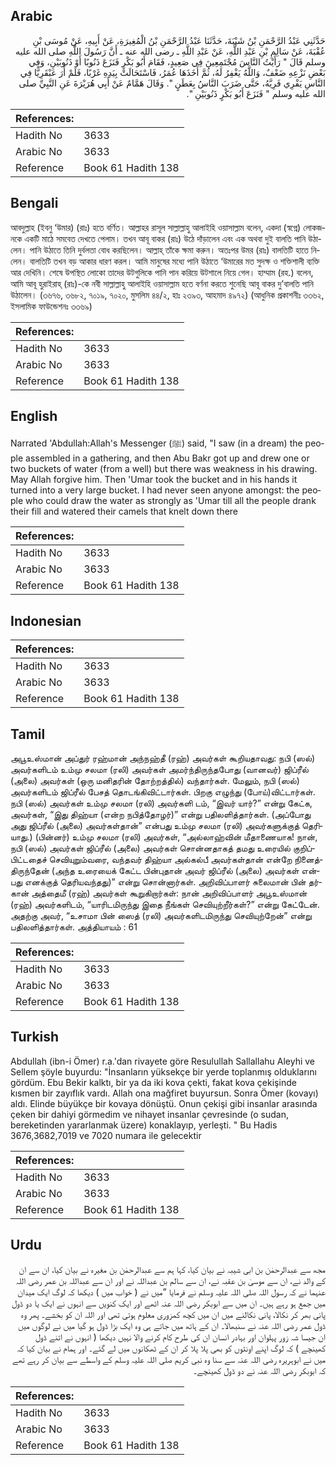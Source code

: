 ## Arabic


<div dir="rtl" lang="ar" style={{fontSize:'larger',backgroundColor:'#f8f9fa',padding:20}}>
حَدَّثَنِي عَبْدُ الرَّحْمَنِ بْنُ شَيْبَةَ، حَدَّثَنَا عَبْدُ الرَّحْمَنِ بْنُ الْمُغِيرَةِ، عَنْ أَبِيهِ، عَنْ مُوسَى بْنِ عُقْبَةَ، عَنْ سَالِمِ بْنِ عَبْدِ اللَّهِ، عَنْ عَبْدِ اللَّهِ ـ رضى الله عنه ـ أَنَّ رَسُولَ اللَّهِ صلى الله عليه وسلم قَالَ ‏"‏ رَأَيْتُ النَّاسَ مُجْتَمِعِينَ فِي صَعِيدٍ، فَقَامَ أَبُو بَكْرٍ فَنَزَعَ ذَنُوبًا أَوْ ذَنُوبَيْنِ، وَفِي بَعْضِ نَزْعِهِ ضَعْفٌ، وَاللَّهُ يَغْفِرُ لَهُ، ثُمَّ أَخَذَهَا عُمَرُ، فَاسْتَحَالَتْ بِيَدِهِ غَرْبًا، فَلَمْ أَرَ عَبْقَرِيًّا فِي النَّاسِ يَفْرِي فَرِيَّهُ، حَتَّى ضَرَبَ النَّاسُ بِعَطَنٍ ‏"‏‏.‏ وَقَالَ هَمَّامٌ عَنْ أَبِي هُرَيْرَةَ عَنِ النَّبِيِّ صلى الله عليه وسلم ‏"‏ فَنَزَعَ أَبُو بَكْرٍ ذَنُوبَيْنِ ‏"‏‏.‏
</div>
<div style={{backgroundColor:'#f8f9fa',padding:20, marginBottom: 10}}><table> <thead> <tr> <th>References:</th> <th></th> </tr> </thead> <tbody><tr><td>Hadith No</td><td>3633</td></tr><tr><td>Arabic No</td><td>3633</td></tr><tr><td>Reference</td><td>Book 61 Hadith 138</td></tr></tbody></table></div>

## Bengali


<div dir="ltr" lang="bn" style={{fontSize:'larger',backgroundColor:'#f8f9fa',padding:20}}>
আবদুল্লাহ (ইবনু ‘উমার) (রাঃ) হতে বর্ণিত। আল্লাহর রাসূল সাল্লাল্লাহু আলাইহি ওয়াসাল্লাম বলেন, একদা (স্বপ্নে) লোকজনকে একটি মাঠে সমবেত দেখতে পেলাম। তখন আবূ বাকর (রাঃ) উঠে দাঁড়ালেন এবং এক অথবা দুই বালতি পানি উঠালেন। পানি উঠাতে তিনি দুর্বলতা বোধ করছিলেন। আল্লাহ্ তাঁকে ক্ষমা করুন। অতঃপর উমর (রাঃ) বালতিটি হাতে নিলেন। বালতিটি তখন বড় আকার ধারণ করল। আমি মানুষের মধ্যে পানি উঠাতে ‘উমারের মত সুদক্ষ ও শক্তিশালী ব্যক্তি আর দেখিনি। শেষে উপস্থিত লোকো তাদের উটগুলিকে পানি পান করিয়ে উটশালে নিয়ে গেল। হাম্মাম (রহ.) বলেন, আমি আবূ হুরাইরাহ্ (রাঃ)-কে নবী সাল্লাল্লাহু আলাইহি ওয়াসাল্লাম হতে বর্ণনা করতে শুনেছি আবূ বাকর দু’বালতি পানি উঠালেন। (৩৬৭৬, ৩৬৮২, ৭০১৯, ৭০২০, মুসলিম ৪৪/২, হাঃ ২৩৯৩, আহমাদ ৪৯৭২) (আধুনিক প্রকাশনীঃ ৩৩৬২, ইসলামিক ফাউন্ডেশনঃ ৩৩৬৯)
</div>
<div style={{backgroundColor:'#f8f9fa',padding:20, marginBottom: 10}}><table> <thead> <tr> <th>References:</th> <th></th> </tr> </thead> <tbody><tr><td>Hadith No</td><td>3633</td></tr><tr><td>Arabic No</td><td>3633</td></tr><tr><td>Reference</td><td>Book 61 Hadith 138</td></tr></tbody></table></div>

## English


<div dir="ltr" lang="en" style={{fontSize:'larger',backgroundColor:'#f8f9fa',padding:20}}>
Narrated 'Abdullah:Allah's Messenger (ﷺ) said, "I saw (in a dream) the people assembled in a gathering, and then Abu Bakr got up and drew one or two buckets of water (from a well) but there was weakness in his drawing. May Allah forgive him. Then 'Umar took the bucket and in his hands it turned into a very large bucket. I had never seen anyone amongst: the people who could draw the water as strongly as 'Umar till all the people drank their fill and watered their camels that knelt down there
</div>
<div style={{backgroundColor:'#f8f9fa',padding:20, marginBottom: 10}}><table> <thead> <tr> <th>References:</th> <th></th> </tr> </thead> <tbody><tr><td>Hadith No</td><td>3633</td></tr><tr><td>Arabic No</td><td>3633</td></tr><tr><td>Reference</td><td>Book 61 Hadith 138</td></tr></tbody></table></div>

## Indonesian


<div dir="ltr" lang="id" style={{fontSize:'larger',backgroundColor:'#f8f9fa',padding:20}}>

</div>
<div style={{backgroundColor:'#f8f9fa',padding:20, marginBottom: 10}}><table> <thead> <tr> <th>References:</th> <th></th> </tr> </thead> <tbody><tr><td>Hadith No</td><td>3633</td></tr><tr><td>Arabic No</td><td>3633</td></tr><tr><td>Reference</td><td>Book 61 Hadith 138</td></tr></tbody></table></div>

## Tamil


<div dir="ltr" lang="ta" style={{fontSize:'larger',backgroundColor:'#f8f9fa',padding:20}}>
அபூஉஸ்மான் அப்துர் ரஹ்மான் அந்நஹ்தீ (ரஹ்) அவர்கள் கூறியதாவது: நபி (ஸல்) அவர்களிடம் உம்மு சலமா (ரலி) அவர்கள் அமர்ந்திருந்தபோது (வானவர்) ஜிப்ரீல் (அலை) அவர்கள் (ஒரு மனிதரின் தோற்றத்தில்) வந்தார்கள். மேலும், நபி (ஸல்) அவர்களிடம் ஜிப்ரீல் பேசத் தொடங்கிவிட்டார்கள். பிறகு எழுந்து (போய்)விட்டார்கள். நபி (ஸல்) அவர்கள் உம்மு சலமா (ரலி) அவர்களி டம், “இவர் யார்?” என்று கேட்க, அவர்கள், “இது திஹ்யா (என்ற நபித்தோழர்)” என்று பதிலளித்தார்கள். (அப்போது அது ஜிப்ரீல் (அலை) அவர்கள்தான்” என்பது உம்மு சலமா (ரலி) அவர்களுக்குத் தெரியாது.) (பின்னர்) உம்மு சலமா (ரலி) அவர்கள், “அல்லாஹ்வின் மீதாணையாக! நான், நபி (ஸல்) அவர்கள் ஜிப்ரீல் (அலை) அவர்கள் சொன்னதாகத் தமது உரையில் குறிப்பிட்டதைச் செவியுறும்வரை, வந்தவர் திஹ்யா அல்கல்பீ அவர்கள்தான் என்றே நினைத்திருந்தேன் (அந்த உரையைக் கேட்ட பின்புதான் அவர் ஜிப்ரீல் (அலை) அவர்கள் என்பது எனக்குத் தெரியவந்தது)” என்று சொன்னார்கள். அறிவிப்பாளர் சுலைமான் பின் தர்கான் அத்தைமீ (ரஹ்) அவர்கள் கூறுகிறார்கள்: நான் அறிவிப்பாளர் அபூஉஸ்மான் (ரஹ்) அவர்களிடம், “யாரிடமிருந்து இதை நீங்கள் செவியுற்றீர்கள்?” என்று கேட்டேன். அதற்கு அவர், “உசாமா பின் ஸைத் (ரலி) அவர்களிடமிருந்து செவியுற்றேன்” என்று பதிலளித்தார்கள். அத்தியாயம் : 61
</div>
<div style={{backgroundColor:'#f8f9fa',padding:20, marginBottom: 10}}><table> <thead> <tr> <th>References:</th> <th></th> </tr> </thead> <tbody><tr><td>Hadith No</td><td>3633</td></tr><tr><td>Arabic No</td><td>3633</td></tr><tr><td>Reference</td><td>Book 61 Hadith 138</td></tr></tbody></table></div>

## Turkish


<div dir="ltr" lang="tr" style={{fontSize:'larger',backgroundColor:'#f8f9fa',padding:20}}>
Abdullah (ibn-i Ömer) r.a.'dan rivayete göre Resulullah Sallallahu Aleyhi ve Sellem şöyle buyurdu: "İnsanların yüksekçe bir yerde toplanmış olduklarını gördüm. Ebu Bekir kalktı, bir ya da iki kova çekti, fakat kova çekişinde kısmen bir zayıflık vardı. Allah ona mağfiret buyursun. Sonra Ömer (kovayı) aldı. Elinde büyükçe bir kovaya dönüştü. Onun çekişi gibi insanlar arasında çeken bir dahiyi görmedim ve nihayet insanlar çevresinde (o sudan, bereketinden yararlanmak üzere) konaklayıp, yerleşti. " Bu Hadis 3676,3682,7019 ve 7020 numara ile gelecektir
</div>
<div style={{backgroundColor:'#f8f9fa',padding:20, marginBottom: 10}}><table> <thead> <tr> <th>References:</th> <th></th> </tr> </thead> <tbody><tr><td>Hadith No</td><td>3633</td></tr><tr><td>Arabic No</td><td>3633</td></tr><tr><td>Reference</td><td>Book 61 Hadith 138</td></tr></tbody></table></div>

## Urdu


<div dir="rtl" lang="ur" style={{fontSize:'larger',backgroundColor:'#f8f9fa',padding:20}}>
مجھ سے عبدالرحمٰن بن ابی شیبہ نے بیان کیا، کہا ہم سے عبدالرحمٰن بن مغیرہ نے بیان کیا، ان سے ان کے والد نے، ان سے موسیٰ بن عقبہ نے، ان سے سالم بن عبداللہ نے اور ان سے عبداللہ بن عمر رضی اللہ عنہما نے کہ رسول اللہ صلی اللہ علیہ وسلم نے فرمایا ”میں نے ( خواب میں ) دیکھا کہ لوگ ایک میدان میں جمع ہو رہے ہیں۔ ان میں سے ابوبکر رضی اللہ عنہ اٹھے اور ایک کنویں سے انہوں نے ایک یا دو ڈول پانی بھر کر نکالا، پانی نکالنے میں ان میں کچھ کمزوری معلوم ہوتی تھی اور اللہ ان کو بخشے۔ پھر وہ ڈول عمر رضی اللہ عنہ نے سنبھالا۔ ان کے ہاتھ میں جاتے ہی وہ ایک بڑا ڈول ہو گیا میں نے لوگوں میں ان جیسا شہ زور پہلوان اور بہادر انسان ان کی طرح کام کرنے والا نہیں دیکھا ( انہوں نے اتنے ڈول کھینچے ) کہ لوگ اپنے اونٹوں کو بھی پلا پلا کر ان کے ٹھکانوں میں لے گئے۔ اور ہمام نے بیان کیا کہ میں نے ابوہریرہ رضی اللہ عنہ سے سنا وہ نبی کریم صلی اللہ علیہ وسلم کے واسطے سے بیان کر رہے تھے کہ ابوبکر رضی اللہ عنہ نے دو ڈول کھینچے۔
</div>
<div style={{backgroundColor:'#f8f9fa',padding:20, marginBottom: 10}}><table> <thead> <tr> <th>References:</th> <th></th> </tr> </thead> <tbody><tr><td>Hadith No</td><td>3633</td></tr><tr><td>Arabic No</td><td>3633</td></tr><tr><td>Reference</td><td>Book 61 Hadith 138</td></tr></tbody></table></div>
